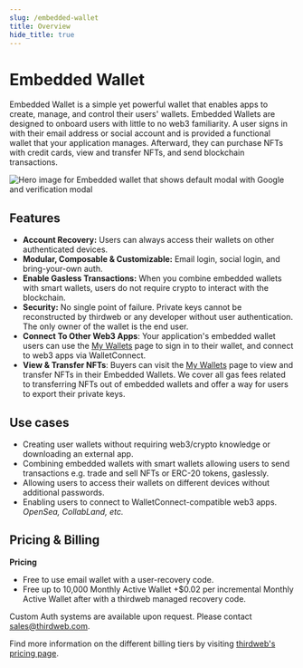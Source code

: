 ```yaml
---
slug: /embedded-wallet
title: Overview
hide_title: true
---
```



# Embedded Wallet

Embedded Wallet is a simple yet powerful wallet that enables apps to create, manage, and control their users' wallets. Embedded Wallets are designed to onboard users with little to no web3 familiarity.
A user signs in with their email address or social account and is provided a functional wallet that your application manages. Afterward, they can purchase NFTs with credit cards, view and transfer NFTs, and send blockchain transactions.

![Hero image for Embedded wallet that shows default modal with Google and verification modal](./assets/embed-overview.svg)

<div className="col col--12" style={{ padding: 8 }}>
  <QuickstartCard
    name="Try it out in a live playground"
    link="https://thirdweb.com/dashboard/wallets/connect"
    image="/assets/product/connect-wallet.png"
  />
</div>

## Features

- **Account Recovery:** Users can always access their wallets on other authenticated devices.
- **Modular, Composable & Customizable:** Email login, social login, and bring-your-own auth.
- **Enable Gasless Transactions:** When you combine embedded wallets with smart wallets, users do not require crypto to interact with the blockchain.
- **Security:** No single point of failure. Private keys cannot be reconstructed by thirdweb or any developer without user authentication. The only owner of the wallet is the end user.
- **Connect To Other Web3 Apps**: Your application's embedded wallet users can use the [My Wallets](https://ews.thirdweb.com/wallet) page to sign in to their wallet, and connect to web3 apps via WalletConnect.
- **View & Transfer NFTs**: Buyers can visit the [My Wallets](https://ews.thirdweb.com/wallet) page to view and transfer NFTs in their Embedded Wallets. We cover all gas fees related to transferring NFTs out of embedded wallets and offer a way for users to export their private keys.

## Use cases

- Creating user wallets without requiring web3/crypto knowledge or downloading an external app.
- Combining embedded wallets with smart wallets allowing users to send transactions e.g. trade and sell NFTs or ERC-20 tokens, gaslessly.
- Allowing users to access their wallets on different devices without additional passwords.
- Enabling users to connect to WalletConnect-compatible web3 apps. _OpenSea, CollabLand, etc._

## Pricing & Billing

**Pricing**

- Free to use email wallet with a user-recovery code.
- Free up to 10,000 Monthly Active Wallet
  +$0.02 per incremental Monthly Active Wallet after with a thirdweb managed recovery code.

Custom Auth systems are available upon request. Please contact [sales@thirdweb.com](mailto:sales@thirdweb.com).

Find more information on the different billing tiers by visiting [thirdweb's pricing page](https://thirdweb.com/pricing).
